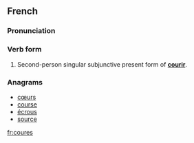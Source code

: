 ==French==

===Pronunciation===
{{kuʁ}}

===Verb form===
{{infl|fr|verb form}}

# Second-person singular subjunctive present form of '''[[courir]]'''.

===Anagrams===
* [[cœurs]]
* [[course]]
* [[écrous]]
* [[source]]

[[fr:coures]]